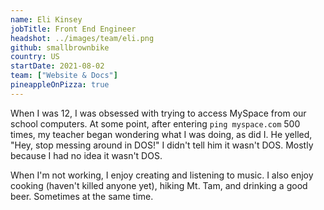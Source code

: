 ```yaml
---
name: Eli Kinsey
jobTitle: Front End Engineer
headshot: ../images/team/eli.png
github: smallbrownbike
country: US
startDate: 2021-08-02
team: ["Website & Docs"]
pineappleOnPizza: true
---
```


When I was 12, I was obsessed with trying to access MySpace from our school computers. At some point, after entering `ping myspace.com` 500 times, my teacher began wondering what I was doing, as did I. He yelled, "Hey, stop messing around in DOS!" I didn't tell him it wasn't DOS. Mostly because I had no idea it wasn't DOS.

When I'm not working, I enjoy creating and listening to music. I also enjoy cooking (haven't killed anyone yet), hiking Mt. Tam, and drinking a good beer. Sometimes at the same time.
